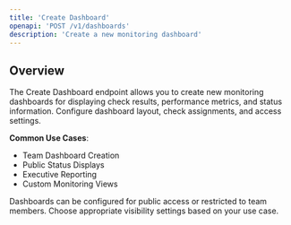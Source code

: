```yaml
---
title: 'Create Dashboard'
openapi: 'POST /v1/dashboards'
description: 'Create a new monitoring dashboard'
---
```


## Overview

The Create Dashboard endpoint allows you to create new monitoring dashboards for displaying check results, performance metrics, and status information. Configure dashboard layout, check assignments, and access settings.

**Common Use Cases**:
- Team Dashboard Creation
- Public Status Displays
- Executive Reporting
- Custom Monitoring Views

<Note>
Dashboards can be configured for public access or restricted to team members. Choose appropriate visibility settings based on your use case.
</Note>